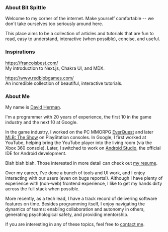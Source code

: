 
### About Bit Spittle

Welcome to my corner of the internet. Make yourself comfortable -- we don't take ourselves too seriously around here.

This place aims to be a collection of articles and tutorials that are fun to read, easy to understand, interactive
(when possible), concise, and useful.

### Inspirations

https://francoisbest.com/ <br/>
My introduction to Next.js, Chakra UI, and MDX.

https://www.redblobgames.com/ <br/>
An incredible collection of beautiful, interactive tutorials.

### About Me

My name is [David Herman](https://www.linkedin.com/in/hermandave/).

I'm a programmer with 20 years of experience, the first 10 in the game industry and the next 10 at Google.

In the game industry, I worked on the PC MMORPG [EverQuest](https://en.wikipedia.org/wiki/EverQuest) and later
[MLB: The Show](https://en.wikipedia.org/wiki/MLB:_The_Show) on PlayStation consoles. In Google, I first worked at
YouTube, helping bring the YouTube player into the living room (via the Xbox 360 console). Later, I switched to work on
[Android Studio](https://developer.android.com/studio), the official IDE for Android development.

Blah blah blah. Those interested in more detail can check out [my resume](/resume.pdf).

Over my career, I've done a bunch of tools and UI work, and I enjoy interacting with our users (even on bugs reports!).
Although I have plenty of experience with (non-web) frontend experience, I like to get my hands dirty across the full
stack when possible.

More recently, as a tech lead, I have a track record of delivering software features on time. Besides programming
itself, I enjoy navigating the dynamics of teams: enabling collaboration and autonomy in others, generating
psychological safety, and providing mentorship.

If you are interesting in any of these topics, feel free to
[contact me]("mailto:bitspittle@gmail.com?subject=Hello%20from%20a%20Bitspittle.dev%20reader").

